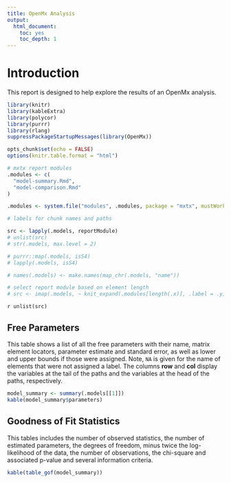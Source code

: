 ```yaml
---
title: OpenMx Analysis
output: 
  html_document: 
    toc: yes
    toc_depth: 1
---
```



# Introduction

This report is designed to help explore the results of an OpenMx analysis.

```r
library(knitr)
library(kableExtra)
library(polycor)
library(purrr)
library(rlang)
suppressPackageStartupMessages(library(OpenMx))

opts_chunk$set(echo = FALSE)
options(knitr.table.format = "html")

# mxtx report modules
.modules <- c(
  "model-summary.Rmd",
  "model-comparison.Rmd"
)

.modules <- system.file("modules", .modules, package = "mxtx", mustWork = TRUE)
```

```r
# labels for chunk names and paths

src <- lapply(.models, reportModule)
# unlist(src)
# str(.models, max.level = 2)

# purrr::map(.models, isS4)
# lapply(.models, isS4)

# names(.models) <- make.names(map_chr(.models, "name"))

# select report module based on element length
# src <- imap(.models, ~ knit_expand(.modules[length(.x)], .label = .y))
```

`r unlist(src)`

## Free Parameters

This table shows a list of all the free parameters with their name, matrix element locators, parameter estimate and standard error, as well as lower and upper bounds if those were assigned. Note, `NA` is given for the name of elements that were not assigned a label. The columns **row** and **col** display the variables at the tail of the paths and the variables at the head of the paths, respectively.

```r
model_summary <- summary(.models[[1]])
kable(model_summary$parameters)
```

## Goodness of Fit Statistics

This tables includes the number of observed statistics, the number of estimated parameters, the degrees of freedom, minus twice the log-likelihood of the data, the number of observations, the chi-square and associated p-value and several information criteria.

```r
kable(table_gof(model_summary))
```
